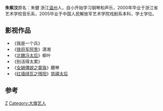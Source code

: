{{Unreferenced|time=2014-08-08T01:27:49+00:00}}
'''朱紫汶'''原名：朱健 浙江[[温州|温州]]人，自小开始学习钢琴和声乐，2000年毕业于浙江省艺术学校音乐系，2005毕业于中国人民解放军艺术学院戏剧系本科，学士学位。

==影视作品==
*《我是一个兵》
*《[[铁将军阿贵|铁将军阿贵]]》潇湘
*《[[北魏冯太后_(电视剧)|北魏冯太后]]》柳叶
*《别活得太累》
*《[[女媧傳說之靈珠|女媧傳說之靈珠]]》聽琴
*《[[红墙绿瓦之残阳|红墙绿瓦之残阳]]》[[慈禧太后|慈禧太后]]

==参考==
{{reflist}}

[[Category:中国电视女演员|Z]]
[[Category:大旗艺人|Category:大旗艺人]]